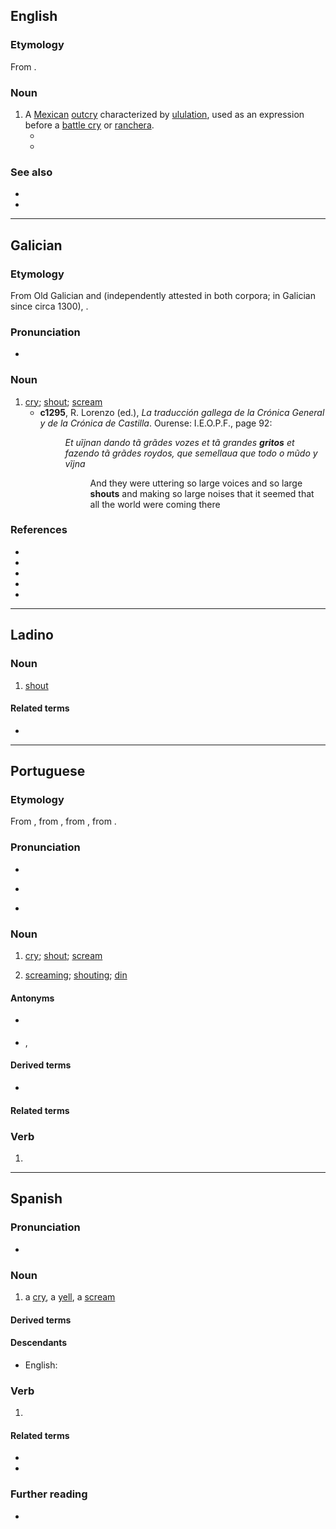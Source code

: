 {{also|gritó}}
==English==
{{wikipedia}}

===Etymology===
From {{bor|en|es|grito}}.

===Noun===
{{en-noun}}

# A [[Mexican]] [[outcry]] characterized by [[ululation]], used as an expression before a [[battle cry]] or [[ranchera]].
#* {{quote-book|en|title=A Persistent Revolution: History, Nationalism, and Politics in Mexico since 1968|first=Randal|last=Sheppard|publisher=[[w:University of New Mexico Press|University of New Mexico Press]]|location=Albuquerque, New Mexico|date=2016-06-01|page=140|url=https://books.google.com/books?id=E5f-CwAAQBAJ&pg=PA140|via=Google Books|passage=During the post-election turmoil, an estimated fifteen thousand people gathered at the [[w:Angel of Independence|Angel of Independence]] on Independence Day 1988 for a '''grito''' organized by the [[w:National Action Party (Mexico)|PAN]] that the party described as an event “that signifies the authentic freedom of Mexico” and that focused on repudiating electoral fraud.}}
#* {{quote-journal|en|title=[[w:Vicente Fernández|Vicente Fernández]], the King of Machos and Heartbreak|first=Maira|last=Garcia|work=[[w:The New York Times|The New York Times]]|date=2021-12-13|accessdate=2021-12-13|url=https://www.nytimes.com/2021/12/13/arts/music/vicente-fernandez-influence.html|passage=The night doesn’t begin to end until someone starts pouring [[tequila]], plays this song [“[[w:Por Tu Maldito Amor|Por Tu Maldito Amor]]”], and belts out a '''grito''' in their best [[Chente]] voice — [[operatic]] and soaring with a tinge of [[melancholy]].}}

===See also===
* {{l|en|yahoo}}
* {{l|en|yeehaw}}

----

==Galician==

===Etymology===
From Old Galician and {{inh|gl|roa-opt|grito}} (independently attested in both corpora; in Galician since circa 1300), {{back-formation|gl|gritar|nocap=1}}.

===Pronunciation===
* {{IPA|gl|[ˈɡɾitʊ]}}

===Noun===
{{gl-noun|m}}

# [[cry]]; [[shout]]; [[scream]]
#* '''c1295''', R. Lorenzo (ed.), ''La traducción gallega de la Crónica General y de la Crónica de Castilla''. Ourense: I.E.O.P.F., page 92:
#*: ''Et uĩjnan dando tã grãdes vozes et tã grandes '''gritos''' et fazendo tã grãdes roydos, que semellaua que todo o mũdo y vĩjna''
#*:: And they were uttering so large voices and so large '''shouts''' and making so large noises that it seemed that all the world were coming there
#: {{syn|gl|berro}}

===References===
* {{R:DDGM}}
* {{R:gl:CX}}
* {{R:DDLG}}
* {{R:TILG}}
* {{R:TLPGP}}

----

==Ladino==

===Noun===
{{lad-noun|g=m}}

# [[shout]]

====Related terms====
* {{l|lad|gritar}}

----

==Portuguese==
{{wikipedia|lang=pt}}

===Etymology===
From {{inh|pt|roa-opt|grito}}, from {{m|roa-opt|gritar}}, from {{der|pt|VL.|*critare}}, from {{der|pt|la|quirito}}.

===Pronunciation===
* {{IPA|pt|/ˈɡɾi.tu/}}
* {{a|South Brazil}} {{IPA|pt|/ˈɡɾi.to/}}
* {{hyphenation|pt|gri|to}}

===Noun===
{{pt-noun|m}}

# [[cry]]; [[shout]]; [[scream]]
#: {{syn|pt|berro|clamor}}
# {{lb|pt|uncountable}} [[screaming]]; [[shouting]]; [[din]]
#: {{syn|pt|Thesaurus:gritaria}}

====Antonyms====
* {{sense|shout}} {{l|pt|sussurro}}
* {{sense|din}} {{l|pt|silêncio}}, {{l|pt|calma}}

====Derived terms====
* {{l|pt|grito de guerra}}

====Related terms====
{{rel4
|pt|grita
|gritadeira
|gritador
|gritalhão
|gritante
|gritar
|gritaria
}}

===Verb===
{{head|pt|verb form}}

# {{pt-verb-form-of|gritar}}

{{topics|pt|Sound}}

----

==Spanish==

===Pronunciation===
{{es-IPA}}
* {{audio|es|LL-Q1321 (spa)-AdrianAbdulBaha-grito.wav|Audio (Colombia)}}

===Noun===
{{es-noun|m}}

# a [[cry]], a [[yell]], a [[scream]]

====Derived terms====
{{der3|es
|a grito herido
|a grito limpio
|a grito pelado
|poner el grito en el cielo
|último grito}}

====Descendants====
* English: {{l|en|grito}}

===Verb===
{{head|es|verb form}}

# {{es-verb form of|ending=ar|mood=indicative|tense=present|pers=1|number=singular|gritar}}

====Related terms====
* {{l|es|gritar}}
* {{l|es|gritón}}

===Further reading===
* {{R:DRAE}}